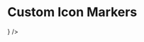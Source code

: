 
# Custom Icon Markers

<Playground>
    <ProgressBar
        steps={[{"id": 1},{ "id": 2 },{ "id": 3},{ "id": 4}]}
        activeStep={4}
        orientation="vertical"
        color="#4B0082"
        icon={<i className="fa fa-times"></i>}
    />
</Playground>